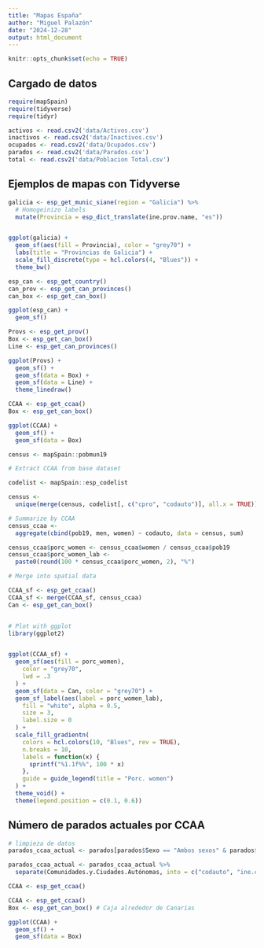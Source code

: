 ```yaml
---
title: "Mapas España"
author: "Miguel Palazón"
date: "2024-12-28"
output: html_document
---
```


```r
knitr::opts_chunk$set(echo = TRUE)
```

## Cargado de datos

```r
require(mapSpain)
require(tidyverse)
require(tidyr)
```

```r
activos <- read.csv2('data/Activos.csv')
inactivos <- read.csv2('data/Inactivos.csv')
ocupados <- read.csv2('data/Ocupados.csv')
parados <- read.csv2('data/Parados.csv')
total <- read.csv2('data/Poblacion Total.csv')
```

## Ejemplos de mapas con Tidyverse

```r
galicia <- esp_get_munic_siane(region = "Galicia") %>%
  # Homogeinizo labels
  mutate(Provincia = esp_dict_translate(ine.prov.name, "es"))


ggplot(galicia) +
  geom_sf(aes(fill = Provincia), color = "grey70") +
  labs(title = "Provincias de Galicia") +
  scale_fill_discrete(type = hcl.colors(4, "Blues")) +
  theme_bw()
```

```r
esp_can <- esp_get_country()
can_prov <- esp_get_can_provinces()
can_box <- esp_get_can_box()

ggplot(esp_can) +
  geom_sf()
```

```r
Provs <- esp_get_prov()
Box <- esp_get_can_box()
Line <- esp_get_can_provinces()

ggplot(Provs) +
  geom_sf() +
  geom_sf(data = Box) +
  geom_sf(data = Line) +
  theme_linedraw()
```

```r
CCAA <- esp_get_ccaa()
Box <- esp_get_can_box()

ggplot(CCAA) +
  geom_sf() +
  geom_sf(data = Box)
```

```r
census <- mapSpain::pobmun19

# Extract CCAA from base dataset

codelist <- mapSpain::esp_codelist

census <-
  unique(merge(census, codelist[, c("cpro", "codauto")], all.x = TRUE))

# Summarize by CCAA
census_ccaa <-
  aggregate(cbind(pob19, men, women) ~ codauto, data = census, sum)

census_ccaa$porc_women <- census_ccaa$women / census_ccaa$pob19
census_ccaa$porc_women_lab <-
  paste0(round(100 * census_ccaa$porc_women, 2), "%")

# Merge into spatial data

CCAA_sf <- esp_get_ccaa()
CCAA_sf <- merge(CCAA_sf, census_ccaa)
Can <- esp_get_can_box()


# Plot with ggplot
library(ggplot2)


ggplot(CCAA_sf) +
  geom_sf(aes(fill = porc_women),
    color = "grey70",
    lwd = .3
  ) +
  geom_sf(data = Can, color = "grey70") +
  geom_sf_label(aes(label = porc_women_lab),
    fill = "white", alpha = 0.5,
    size = 3,
    label.size = 0
  ) +
  scale_fill_gradientn(
    colors = hcl.colors(10, "Blues", rev = TRUE),
    n.breaks = 10,
    labels = function(x) {
      sprintf("%1.1f%%", 100 * x)
    },
    guide = guide_legend(title = "Porc. women")
  ) +
  theme_void() +
  theme(legend.position = c(0.1, 0.6))
```

## Número de parados actuales por CCAA

```r
# limpieza de datos
parados_ccaa_actual <- parados[parados$Sexo == "Ambos sexos" & parados$Periodo == "2024T3" & parados$Edad == "Total" & parados$Comunidades.y.Ciudades.Autónomas != "Total Nacional", c("Comunidades.y.Ciudades.Autónomas", "Total")]

parados_ccaa_actual <- parados_ccaa_actual %>%
  separate(Comunidades.y.Ciudades.Autónomas, into = c("codauto", "ine.ccaa.name"), sep = " ", extra = "merge")
```

```r
CCAA <- esp_get_ccaa()
```

```r
CCAA <- esp_get_ccaa()
Box <- esp_get_can_box() # Caja alrededor de Canarias

ggplot(CCAA) +
  geom_sf() +
  geom_sf(data = Box)
```

